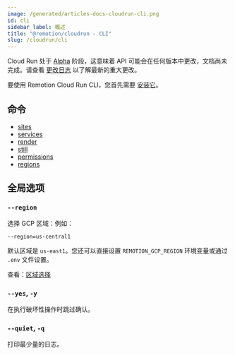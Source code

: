 ```yaml
---
image: /generated/articles-docs-cloudrun-cli.png
id: cli
sidebar_label: 概述
title: "@remotion/cloudrun - CLI"
slug: /cloudrun/cli
---
```


<ExperimentalBadge>
<p>Cloud Run 处于 <a href="/docs/cloudrun-alpha">Alpha</a> 阶段，这意味着 API 可能会在任何版本中更改，文档尚未完成。请查看 <a href="https://remotion.dev/changelog">更改日志</a> 以了解最新的重大更改。</p>
</ExperimentalBadge>

要使用 Remotion Cloud Run CLI，您首先需要 [安装它](/docs/cloudrun/setup)。

## 命令

- [sites](/docs/cloudrun/cli/sites)
- [services](/docs/cloudrun/cli/services)
- [render](/docs/cloudrun/cli/render)
- [still](/docs/cloudrun/cli/still)
- [permissions](/docs/cloudrun/cli/permissions)
- [regions](/docs/cloudrun/cli/regions)

## 全局选项

### `--region`

选择 GCP 区域：例如：

```
--region=us-central1
```

默认区域是 `us-east1`。您还可以直接设置 `REMOTION_GCP_REGION` 环境变量或通过 `.env` 文件设置。

查看：[区域选择](/docs/cloudrun/region-selection)

### `--yes`, `-y`

在执行破坏性操作时跳过确认。

### `--quiet`, `-q`

打印最少量的日志。
